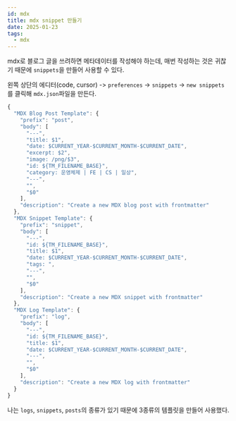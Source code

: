 ```yaml
---
id: mdx
title: mdx snippet 만들기
date: 2025-01-23
tags: 
  - mdx
---
```


mdx로 블로그 글을 쓰려하면 메타데이터를 작성해야 하는데, 매번 작성하는 것은 귀찮기 때문에 `snippets`을 만들어 사용할 수 있다.

왼쪽 상단의 에디터(code, cursor) -> `preferences` -> `snippets` -> `new snippets`를 클릭해 `mdx.json`파일을 만든다.

```ts
{
  "MDX Blog Post Template": {
    "prefix": "post",
    "body": [
      "---",
      "title: $1",
      "date: $CURRENT_YEAR-$CURRENT_MONTH-$CURRENT_DATE",
      "excerpt: $2",
      "image: /png/$3",
      "id: ${TM_FILENAME_BASE}",
      "category: 운영체제 | FE | CS | 일상",
      "---",
      "",
      "$0"
    ],
    "description": "Create a new MDX blog post with frontmatter"
  },
  "MDX Snippet Template": {
    "prefix": "snippet",
    "body": [
      "---",
      "id: ${TM_FILENAME_BASE}",
      "title: $1",
      "date: $CURRENT_YEAR-$CURRENT_MONTH-$CURRENT_DATE",
      "tags: ",
      "---",
      "",
      "$0"
    ],
    "description": "Create a new MDX snippet with frontmatter"
  },
  "MDX Log Template": {
    "prefix": "log",
    "body": [
      "---",
      "id: ${TM_FILENAME_BASE}",
      "title: $1",
      "date: $CURRENT_YEAR-$CURRENT_MONTH-$CURRENT_DATE",
      "---",
      "",
      "$0"
    ],
    "description": "Create a new MDX log with frontmatter"
  }
}
```

나는 `logs`, `snippets`, `posts`의 종류가 있기 때문에 3종류의 템플릿을 만들어 사용했다.
